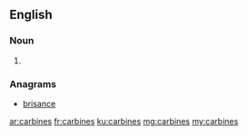 ==English==

===Noun===
{{head|en|plural}}

# {{plural of|carbine|lang=en|nocat=1}}

===Anagrams===
* [[brisance#English|brisance]]

[[ar:carbines]]
[[fr:carbines]]
[[ku:carbines]]
[[mg:carbines]]
[[my:carbines]]
